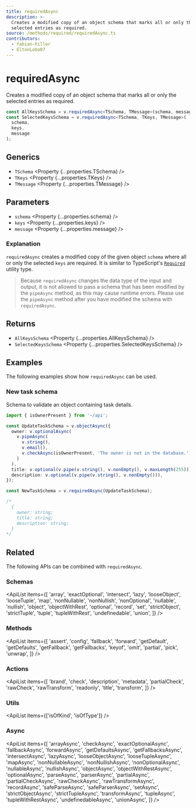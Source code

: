```yaml
---
title: requiredAsync
description: >-
  Creates a modified copy of an object schema that marks all or only the
  selected entries as required.
source: /methods/required/requiredAsync.ts
contributors:
  - fabian-hiller
  - EltonLobo07
---
```



# requiredAsync

Creates a modified copy of an object schema that marks all or only the selected entries as required.

```ts
const AllKeysSchema = v.requiredAsync<TSchema, TMessage>(schema, message);
const SelectedKeysSchema = v.requiredAsync<TSchema, TKeys, TMessage>(
  schema,
  keys,
  message
);
```

## Generics

- `TSchema` <Property {...properties.TSchema} />
- `TKeys` <Property {...properties.TKeys} />
- `TMessage` <Property {...properties.TMessage} />

## Parameters

- `schema` <Property {...properties.schema} />
- `keys` <Property {...properties.keys} />
- `message` <Property {...properties.message} />

### Explanation

`requiredAsync` creates a modified copy of the given object `schema` where all or only the selected `keys` are required. It is similar to TypeScript's [`Required`](https://www.typescriptlang.org/docs/handbook/utility-types.html#requiredtype) utility type.

> Because `requiredAsync` changes the data type of the input and output, it is not allowed to pass a schema that has been modified by the <Link href='../pipeAsync/'>`pipeAsync`</Link> method, as this may cause runtime errors. Please use the <Link href='../pipeAsync/'>`pipeAsync`</Link> method after you have modified the schema with `requiredAsync`.

## Returns

- `AllKeysSchema` <Property {...properties.AllKeysSchema} />
- `SelectedKeysSchema` <Property {...properties.SelectedKeysSchema} />

## Examples

The following examples show how `requiredAsync` can be used.

### New task schema

Schema to validate an object containing task details.

```ts
import { isOwnerPresent } from '~/api';

const UpdateTaskSchema = v.objectAsync({
  owner: v.optionalAsync(
    v.pipeAsync(
      v.string(),
      v.email(),
      v.checkAsync(isOwnerPresent, 'The owner is not in the database.')
    )
  ),
  title: v.optional(v.pipe(v.string(), v.nonEmpty(), v.maxLength(255))),
  description: v.optional(v.pipe(v.string(), v.nonEmpty())),
});

const NewTaskSchema = v.requiredAsync(UpdateTaskSchema);

/*
  {
    owner: string;
    title: string;
    description: string;
  }
*/
```

## Related

The following APIs can be combined with `requiredAsync`.

### Schemas

<ApiList
  items={[
    'array',
    'exactOptional',
    'intersect',
    'lazy',
    'looseObject',
    'looseTuple',
    'map',
    'nonNullable',
    'nonNullish',
    'nonOptional',
    'nullable',
    'nullish',
    'object',
    'objectWithRest',
    'optional',
    'record',
    'set',
    'strictObject',
    'strictTuple',
    'tuple',
    'tupleWithRest',
    'undefinedable',
    'union',
  ]}
/>

### Methods

<ApiList
  items={[
    'assert',
    'config',
    'fallback',
    'forward',
    'getDefault',
    'getDefaults',
    'getFallback',
    'getFallbacks',
    'keyof',
    'omit',
    'partial',
    'pick',
    'unwrap',
  ]}
/>

### Actions

<ApiList
  items={[
    'brand',
    'check',
    'description',
    'metadata',
    'partialCheck',
    'rawCheck',
    'rawTransform',
    'readonly',
    'title',
    'transform',
  ]}
/>

### Utils

<ApiList items={['isOfKind', 'isOfType']} />

### Async

<ApiList
  items={[
    'arrayAsync',
    'checkAsync',
    'exactOptionalAsync',
    'fallbackAsync',
    'forwardAsync',
    'getDefaultsAsync',
    'getFallbacksAsync',
    'intersectAsync',
    'lazyAsync',
    'looseObjectAsync',
    'looseTupleAsync',
    'mapAsync',
    'nonNullableAsync',
    'nonNullishAsync',
    'nonOptionalAsync',
    'nullableAsync',
    'nullishAsync',
    'objectAsync',
    'objectWithRestAsync',
    'optionalAsync',
    'parseAsync',
    'parserAsync',
    'partialAsync',
    'partialCheckAsync',
    'rawCheckAsync',
    'rawTransformAsync',
    'recordAsync',
    'safeParseAsync',
    'safeParserAsync',
    'setAsync',
    'strictObjectAsync',
    'strictTupleAsync',
    'transformAsync',
    'tupleAsync',
    'tupleWithRestAsync',
    'undefinedableAsync',
    'unionAsync',
  ]}
/>

